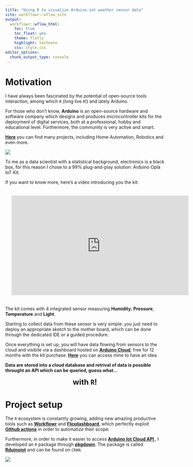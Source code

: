 ```yaml
---
title: "Using R to visualize Arduino-iot weather sensor data"
site: workflowr::wflow_site
output:
  workflowr::wflow_html:
    toc: true
    toc_float: yes
    theme: flatly
    highlight: textmate
    css: style.css
editor_options:
  chunk_output_type: console
---
```

# Motivation

I have always been fascinated by the potential of open-source tools interaction, 
among which `R` (long live `R`!) and lately Arduino.

For those who don't know, **Arduino** is an open-source hardware and software company
which designs and produces microcontroller kits for the deployment of digital services, 
both at a professional, hobby and educational level. Furthermore, the community is
very active and smart.

[**Here**](https://create.arduino.cc/projecthub/){target="_blank"} you can find many projects,
including Home Automation, Robotics and even more.

![](images/arduino-projects.png)

To me as a data scientist with a statistical background, electronics is a black box, for
this reason I chose to a 99% plug-and-play solution: Arduino Oplà IoT Kit.

If you want to know more, here's a video introducing you the kit:

<iframe width="560" height="315" src="https://www.youtube.com/embed/livKtMZQMS8" frameborder="0" allow="accelerometer; autoplay; clipboard-write; encrypted-media; gyroscope; picture-in-picture" allowfullscreen style="margin: 0 auto; display: block; padding: 20px;"></iframe>

The kit comes with 4 integrated sensor measuring **Humidity**, **Pressure**, 
**Temperature** and **Light**.

Starting to collect data from these sensor is very simple: you just need to deploy 
an appropriate _sketch_ to the mother board, which can be done through the dedicated IDE or a
guided procedure.

Once everything is set up, you will have data flowing from sensors to the cloud and
visibile via a dashboard hosted on [**Arduino Cloud**](https://create.arduino.cc/iot/){target="_blank"},
free for 12 months with the kit purchase.
[**Here**](https://create.arduino.cc/iot/dashboards/9d492935-cf9c-4947-83f9-f9426ac1d20b/){target="_blank"}
 you can access mine to have an idea.

**Data are stored into a cloud database and retrival of data is possible throught an API
which can be queried, guess what...**

<center><font size="5">**with `R`!**</font></center>

# Project setup

The `R` ecosystem is constantly growing, adding new amazing productive tools such as 
[**Workflowr**](https://workflowr.github.io/workflowr/){target="_blank"} and
[**Flexdashboard**](https://pkgs.rstudio.com/flexdashboard/){target="_blank"}, which
perfectly exploit [**Github actions**](https://github.com/features/actions){target="_blank"}
in order to automatize their scope.

Furthermore, in order to make it easier to access [**Arduino Iot Cloud API **](https://www.arduino.cc/reference/en/iot/api/){target="_blank"}, I developed an 
`R` package through [**pkgdown**](https://pkgdown.r-lib.org/){target="_blank"}.
The package is called [**Rduinoiot**](https://flavioleccese92.github.io/Rduinoiot/){target="_blank"} and can be found on `CRAN`.

![](images/environment-setup.png)

